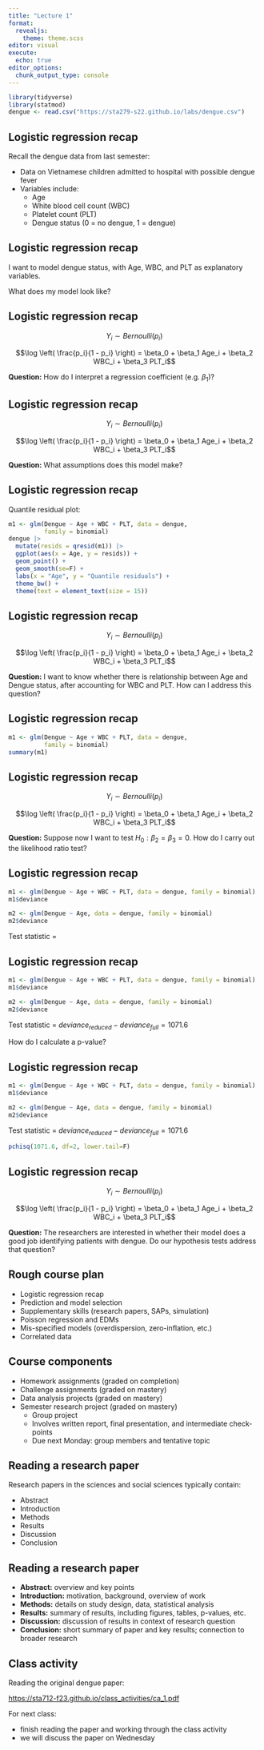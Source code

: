 ```yaml
---
title: "Lecture 1"
format: 
  revealjs:
    theme: theme.scss
editor: visual
execute:
  echo: true
editor_options: 
  chunk_output_type: console
---
```


```r
library(tidyverse)
library(statmod)
dengue <- read.csv("https://sta279-s22.github.io/labs/dengue.csv")
```

## Logistic regression recap

Recall the dengue data from last semester:

* Data on Vietnamese children admitted to hospital with possible dengue fever
* Variables include:
  * Age
  * White blood cell count (WBC)
  * Platelet count (PLT)
  * Dengue status (0 = no dengue, 1 = dengue)
  
## Logistic regression recap

I want to model dengue status, with Age, WBC, and PLT as explanatory variables.

What does my model look like?

## Logistic regression recap

$$Y_i \sim Bernoulli(p_i)$$

$$\log \left( \frac{p_i}{1 - p_i} \right) = \beta_0 + \beta_1 Age_i + \beta_2 WBC_i + \beta_3 PLT_i$$

**Question:** How do I interpret a regression coefficient (e.g. $\beta_1$)?

## Logistic regression recap

$$Y_i \sim Bernoulli(p_i)$$

$$\log \left( \frac{p_i}{1 - p_i} \right) = \beta_0 + \beta_1 Age_i + \beta_2 WBC_i + \beta_3 PLT_i$$

**Question:** What assumptions does this model make?

## Logistic regression recap

Quantile residual plot:

```r
m1 <- glm(Dengue ~ Age + WBC + PLT, data = dengue, 
          family = binomial)
dengue |>
  mutate(resids = qresid(m1)) |>
  ggplot(aes(x = Age, y = resids)) +
  geom_point() +
  geom_smooth(se=F) +
  labs(x = "Age", y = "Quantile residuals") +
  theme_bw() +
  theme(text = element_text(size = 15))
```


## Logistic regression recap

$$Y_i \sim Bernoulli(p_i)$$

$$\log \left( \frac{p_i}{1 - p_i} \right) = \beta_0 + \beta_1 Age_i + \beta_2 WBC_i + \beta_3 PLT_i$$

**Question:** I want to know whether there is relationship between Age and Dengue status, after accounting for WBC and PLT. How can I address this question?

## Logistic regression recap

```r
m1 <- glm(Dengue ~ Age + WBC + PLT, data = dengue, 
          family = binomial)
summary(m1)
```


## Logistic regression recap

$$Y_i \sim Bernoulli(p_i)$$

$$\log \left( \frac{p_i}{1 - p_i} \right) = \beta_0 + \beta_1 Age_i + \beta_2 WBC_i + \beta_3 PLT_i$$

**Question:** Suppose now I want to test $H_0: \beta_2 = \beta_3 = 0$. How do I carry out the likelihood ratio test?

## Logistic regression recap

```r
m1 <- glm(Dengue ~ Age + WBC + PLT, data = dengue, family = binomial)
m1$deviance
```

```r
m2 <- glm(Dengue ~ Age, data = dengue, family = binomial)
m2$deviance
```

Test statistic =

## Logistic regression recap

```r
m1 <- glm(Dengue ~ Age + WBC + PLT, data = dengue, family = binomial)
m1$deviance
```

```r
m2 <- glm(Dengue ~ Age, data = dengue, family = binomial)
m2$deviance
```

Test statistic = $deviance_{reduced} - deviance_{full} = 1071.6$

How do I calculate a p-value?

## Logistic regression recap

```r
m1 <- glm(Dengue ~ Age + WBC + PLT, data = dengue, family = binomial)
m1$deviance
```

```r
m2 <- glm(Dengue ~ Age, data = dengue, family = binomial)
m2$deviance
```

Test statistic = $deviance_{reduced} - deviance_{full} = 1071.6$

```r
pchisq(1071.6, df=2, lower.tail=F)
```

## Logistic regression recap

$$Y_i \sim Bernoulli(p_i)$$

$$\log \left( \frac{p_i}{1 - p_i} \right) = \beta_0 + \beta_1 Age_i + \beta_2 WBC_i + \beta_3 PLT_i$$

**Question:** The researchers are interested in whether their model does a good job identifying patients with dengue. Do our hypothesis tests address that question?


## Rough course plan

* Logistic regression recap
* Prediction and model selection
* Supplementary skills (research papers, SAPs, simulation)
* Poisson regression and EDMs
* Mis-specified models (overdispersion, zero-inflation, etc.)
* Correlated data

## Course components

* Homework assignments (graded on completion)
* Challenge assignments (graded on mastery)
* Data analysis projects (graded on mastery)
* Semester research project (graded on mastery)
  * Group project
  * Involves written report, final presentation, and intermediate check-points
  * Due next Monday: group members and tentative topic
  
## Reading a research paper

Research papers in the sciences and social sciences typically contain:

* Abstract
* Introduction
* Methods
* Results
* Discussion
* Conclusion

## Reading a research paper

* **Abstract:** overview and key points
* **Introduction:** motivation, background, overview of work
* **Methods:** details on study design, data, statistical analysis
* **Results:** summary of results, including figures, tables, p-values, etc.
* **Discussion:** discussion of results in context of research question
* **Conclusion:** short summary of paper and key results; connection to broader research

## Class activity

Reading the original dengue paper:

[https://sta712-f23.github.io/class_activities/ca_1.pdf](https://sta712-f23.github.io/class_activities/ca_1.pdf)

For next class: 

* finish reading the paper and working through the class activity
* we will discuss the paper on Wednesday

